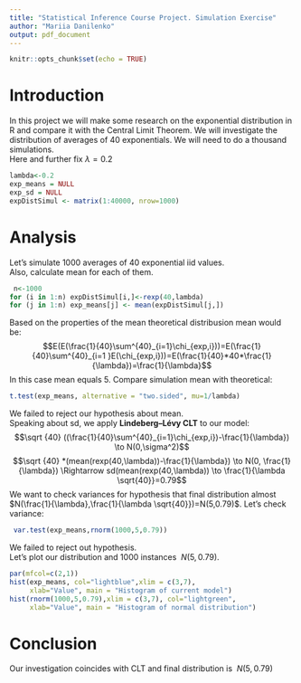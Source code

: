 ---
title: "Statistical Inference Course Project. Simulation Exercise"
author: "Mariia Danilenko"
output: pdf_document
---

```{r setup, include=FALSE}
knitr::opts_chunk$set(echo = TRUE)
```

# Introduction  
In this project we will make some research on the exponential distribution in R and compare it with the Central Limit Theorem. We will investigate the distribution of averages of 40 exponentials. We will need to do a thousand simulations.  
Here and further fix $\lambda=0.2$
```{r, echo=FALSE}
lambda<-0.2
exp_means = NULL
exp_sd = NULL
expDistSimul <- matrix(1:40000, nrow=1000)
```

# Analysis    
Let's simulate 1000 averages of 40 exponential iid values.  
Also, calculate mean for each of them.
```{r}
 n<-1000
for (i in 1:n) expDistSimul[i,]<-rexp(40,lambda)
for (j in 1:n) exp_means[j] <- mean(expDistSimul[j,])
```
Based on the properties of the mean theoretical distribusion mean would be:
$$E(E(\frac{1}{40}\sum^{40}_{i=1}\chi_{exp,i}))=E(\frac{1}{40}\sum^{40}_{i=1 }E(\chi_{exp,i}))=E(\frac{1}{40}*40*\frac{1}{\lambda})=\frac{1}{\lambda}$$
In this case mean equals 5. Compare simulation mean with theoretical:

```{r}
t.test(exp_means, alternative = "two.sided", mu=1/lambda)
```
We failed to reject our hypothesis about mean.  
Speaking about sd, we apply **Lindeberg–Lévy CLT** to our model:
$$\sqrt {40} ((\frac{1}{40}\sum^{40}_{i=1}\chi_{exp,i})-\frac{1}{\lambda}) \to N(0,\sigma^2)$$
$$\sqrt {40} *(mean(rexp(40,\lambda))-\frac{1}{\lambda}) \to N(0, \frac{1}{\lambda}) \Rightarrow sd(mean(rexp(40,\lambda)) \to \frac{1}{\lambda \sqrt{40}}=0.79$$
We want to check variances for hypothesis that final distribution almost $N(\frac{1}{\lambda},\frac{1}{\lambda \sqrt{40}})=N(5,0.79)$. Let's check variance:
```{r}
 var.test(exp_means,rnorm(1000,5,0.79))
```
We failed to reject out hypothesis.  
Let's plot our distribution and 1000 instances $~N(5,0.79)$.
```{r}
par(mfcol=c(2,1))
hist(exp_means, col="lightblue",xlim = c(3,7), 
     xlab="Value", main = "Histogram of current model")
hist(rnorm(1000,5,0.79),xlim = c(3,7), col="lightgreen", 
     xlab="Value", main = "Histogram of normal distribution")
```

# Conclusion  
Our investigation coincides with CLT and final distribution is $~N(5,0.79)$
